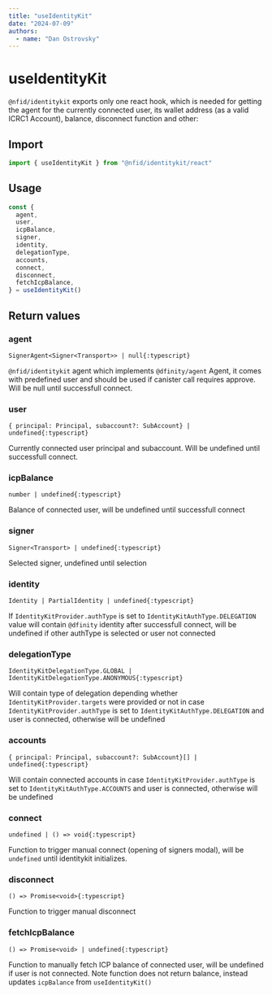 ```yaml
---
title: "useIdentityKit"
date: "2024-07-09"
authors:
  - name: "Dan Ostrovsky"
---
```


# useIdentityKit

`@nfid/identitykit` exports only one react hook, which is needed for getting the agent for the
currently connected user, its wallet address (as a valid ICRC1 Account), balance, disconnect
function and other:

## Import

```typescript
import { useIdentityKit } from "@nfid/identitykit/react"
```

## Usage

```typescript
const {
  agent,
  user,
  icpBalance,
  signer,
  identity,
  delegationType,
  accounts,
  connect,
  disconnect,
  fetchIcpBalance,
} = useIdentityKit()
```

## Return values

### agent

`SignerAgent<Signer<Transport>> | null{:typescript}`

`@nfid/identitykit` agent which implements `@dfinity/agent` Agent, it comes with predefined user and
should be used if canister call requires approve. Will be null until successfull connect.

### user

`{ principal: Principal, subaccount?: SubAccount} | undefined{:typescript}`

Currently connected user principal and subaccount. Will be undefined until successfull connect.

### icpBalance

`number | undefined{:typescript}`

Balance of connected user, will be undefined until successfull connect

### signer

`Signer<Transport> | undefined{:typescript}`

Selected signer, undefined until selection

### identity

`Identity | PartialIdentity | undefined{:typescript}`

If `IdentityKitProvider.authType` is set to `IdentityKitAuthType.DELEGATION` value will contain
`@dfinity` identity after successfull connect, will be undefined if other authType is selected or
user not connected

### delegationType

`IdentityKitDelegationType.GLOBAL | IdentityKitDelegationType.ANONYMOUS{:typescript}`

Will contain type of delegation depending whether `IdentityKitProvider.targets` were provided or not
in case `IdentityKitProvider.authType` is set to `IdentityKitAuthType.DELEGATION` and user is
connected, otherwise will be undefined

### accounts

`{ principal: Principal, subaccount?: SubAccount}[] | undefined{:typescript}`

Will contain connected accounts in case `IdentityKitProvider.authType` is set to
`IdentityKitAuthType.ACCOUNTS` and user is connected, otherwise will be undefined

### connect

`undefined | () => void{:typescript}`

Function to trigger manual connect (opening of signers modal), will be `undefined` until identitykit
initializes.

### disconnect

`() => Promise<void>{:typescript}`

Function to trigger manual disconnect

### fetchIcpBalance

`() => Promise<void> | undefined{:typescript}`

Function to manually fetch ICP balance of connected user, will be undefined if user is not
connected. Note function does not return balance, instead updates `icpBalance` from
`useIdentityKit()`
